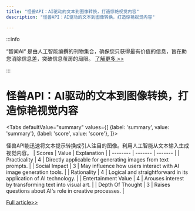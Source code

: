 ```yaml
---
title: "怪兽API：AI驱动的文本到图像转换，打造惊艳视觉内容"
description: "怪兽API：AI驱动的文本到图像转换，打造惊艳视觉内容"

---
```



:::info

“智闻AI“ 是由人工智能编撰的刊物集合，确保您只获得最有价值的信息，旨在助您消除信息差，突破信息茧房的局限。  [了解更多 >>](/)

:::

# 怪兽API：AI驱动的文本到图像转换，打造惊艳视觉内容


<Tabs
	defaultValue="summary"
	values={[
	{label: 'summary', value: 'summary'},
	{label: 'score', value: 'score'},
]}>
<TabItem value="summary">


怪兽API能迅速将文本提示转换成引人注目的图像。利用人工智能从文本输入生成视觉内容。
</TabItem>
<TabItem value="score">
	| Scores     | Value   | Explanation |
	| -------- | ------- | ------- |
	| Practicality  | 4    | Directly applicable for generating images from text prompts.    |
	| Social Impact | 3     | May influence how users interact with AI image generation tools.    |
	| Rationality    | 4    | Logical and straightforward in its application of AI technology.    |
	| Entertainment Value    | 4    | Arouses interest by transforming text into visual art.    |
	| Depth Of Thought    | 3    | Raises questions about AI's role in creative processes.    |
</TabItem>
</Tabs>

[Full article>>](https://x.com/Kanojiyaaakash1/status/1804493551780409714)
